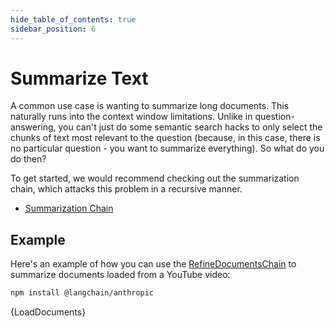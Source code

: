 ```yaml
---
hide_table_of_contents: true
sidebar_position: 6
---
```


# Summarize Text

A common use case is wanting to summarize long documents.
This naturally runs into the context window limitations.
Unlike in question-answering, you can't just do some semantic search hacks to only select the chunks of text most relevant to the question (because, in this case, there is no particular question - you want to summarize everything).
So what do you do then?

To get started, we would recommend checking out the summarization chain, which attacks this problem in a recursive manner.

- [Summarization Chain](/docs/modules/chains/popular/summarize)

## Example

Here's an example of how you can use the [RefineDocumentsChain](/docs/modules/chains/document/refine) to summarize documents loaded from a YouTube video:



<IntegrationInstallTooltip></IntegrationInstallTooltip>

```bash npm2yarn
npm install @langchain/anthropic
```

<CodeBlock language="typescript">{LoadDocuments}</CodeBlock>
